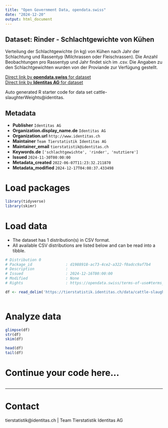 ```yaml
---
title: "Open Government Data, opendata.swiss"
date: "2024-12-20"
output: html_document
---
```


## Dataset: Rinder - Schlachtgewichte von Kühen

Verteilung der Schlachtgewichte (in kg) von Kühen nach Jahr der Schlachtung und Rassentyp (Milchrassen oder Fleischrassen). Die Anzahl Beobachtungen pro Rassentyp und Jahr findet sich im .csv. Die Angaben zu den Schlachtgewichten wurden von der Proviande zur Verfügung gestellt.

[Direct link by **opendata.swiss** for dataset](https://opendata.swiss/de/dataset/rinder-schlachtgewichte-von-kuhen)<br>
[Direct link by **Identitas AG** for dataset](https://tierstatistik.identitas.ch/)

Auto generated R starter code for data set cattle-slaughterWeights@identitas.

## Metadata

- **Publisher** `Identitas AG`
- **Organization.display_name.de** `Identitas AG`
- **Organization.url** `http://www.identitas.ch`
- **Maintainer** `Team Tierstatistik Identitas AG`
- **Maintainer_email** `tierstatistik@identitas.ch`
- **Keywords.de** `['schlachtgewichte', 'rinder', 'nutztiere']`
- **Issued** `2024-11-30T00:00:00`
- **Metadata_created** `2022-06-07T11:23:32.211870`
- **Metadata_modified** `2024-12-17T04:08:37.433498`


# Load packages

```r

library(tidyverse)
library(skimr)

```

# Load data

-   The dataset has 1 distribution(s) in CSV format.
-   All available CSV distributions are listed below and can be read into a tibble.

```r

# Distribution 0
# Package_id               : d1988918-ac73-4ce2-a322-f0adcc9af7b4
# Description              : 
# Issued                   : 2024-12-16T00:00:00
# Modified                 : None
# Rights                   : https://opendata.swiss/terms-of-use#terms_by

df <- read_delim('https://tierstatistik.identitas.ch/data/cattle-slaughterWeights.csv')



```

# Analyze data

```r

glimpse(df)
str(df)
skim(df)

head(df)
tail(df)

```

# Continue your code here...

```r

```

------------------------------------------------------------------------

# Contact

tierstatistik@identitas.ch | Team Tierstatistik Identitas AG
